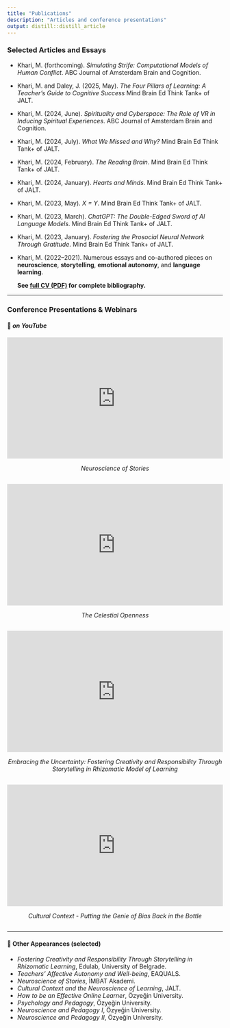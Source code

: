 ```yaml
---
title: "Publications"
description: "Articles and conference presentations"
output: distill::distill_article
---
```


### Selected Articles and Essays


- Khari, M. (forthcoming). *Simulating Strife: Computational Models of Human Conflict*. ABC Journal of Amsterdam Brain and Cognition.
- Khari, M. and Daley, J. (2025, May). *The Four Pillars of Learning: A Teacher’s Guide to Cognitive Success* Mind Brain Ed Think Tank+ of JALT.
- Khari, M. (2024, June). *Spirituality and Cyberspace: The Role of VR in Inducing Spiritual Experiences*. ABC Journal of Amsterdam Brain and Cognition.
- Khari, M. (2024, July). *What We Missed and Why?* Mind Brain Ed Think Tank+ of JALT.
- Khari, M. (2024, February). *The Reading Brain*. Mind Brain Ed Think Tank+ of JALT.
- Khari, M. (2024, January). *Hearts and Minds*. Mind Brain Ed Think Tank+ of JALT.
- Khari, M. (2023, May). *X = Y*. Mind Brain Ed Think Tank+ of JALT.
- Khari, M. (2023, March). *ChatGPT: The Double-Edged Sword of AI Language Models*. Mind Brain Ed Think Tank+ of JALT.
- Khari, M. (2023, January). *Fostering the Prosocial Neural Network Through Gratitude*. Mind Brain Ed Think Tank+ of JALT.
- Khari, M. (2022–2021). Numerous essays and co-authored pieces on **neuroscience**, **storytelling**, **emotional autonomy**, and **language learning**.  


  **See <a href="static/cv.pdf" target="_blank">full CV (PDF)</a> for complete bibliography.**

---

### Conference Presentations & Webinars

#### 🎥 *on YouTube*

<div style="position:relative; padding-bottom:56.25%; height:0; overflow:hidden; margin-bottom:0.5em;">
  <iframe src="https://www.youtube.com/embed/78VlsATYm-0"
          style="position:absolute; top:0; left:0; width:100%; height:100%;"
          frameborder="0" allowfullscreen>
  </iframe>
</div>
<p style="text-align:center; margin-bottom:2em;"><em>Neuroscience of Stories</em></p>

<div style="position:relative; padding-bottom:56.25%; height:0; overflow:hidden; margin-bottom:0.5em;">
  <iframe src="https://www.youtube.com/embed/_FT-gagz_y4"
          style="position:absolute; top:0; left:0; width:100%; height:100%;"
          frameborder="0" allowfullscreen>
  </iframe>
</div>
<p style="text-align:center; margin-bottom:2em;"><em>The Celestial Openness</em></p>

<div style="position:relative; padding-bottom:56.25%; height:0; overflow:hidden; margin-bottom:0.5em;">
  <iframe src="https://www.youtube.com/embed/fJL85tWtlRs?start=1448"
          style="position:absolute; top:0; left:0; width:100%; height:100%;"
          frameborder="0" allowfullscreen>
  </iframe>
</div>
<p style="text-align:center; margin-bottom:2em;"><em>Embracing the Uncertainty: Fostering Creativity and Responsibility Through Storytelling in Rhizomatic Model of Learning</em></p>

<div style="position:relative; padding-bottom:56.25%; height:0; overflow:hidden; margin-bottom:0.5em;">
  <iframe src="https://www.youtube.com/embed/9wiU38c6wYE?start=3"
          style="position:absolute; top:0; left:0; width:100%; height:100%;"
          frameborder="0"
          allow="accelerometer; autoplay; clipboard-write; encrypted-media; gyroscope; picture-in-picture"
          allowfullscreen>
  </iframe>
</div>
<p style="text-align:center; margin-bottom:2em;"><em>Cultural Context - Putting the Genie of Bias Back in the Bottle</em></p>




---

#### 📣 Other Appearances (selected)

- *Fostering Creativity and Responsibility Through Storytelling in Rhizomatic Learning*, Edulab, University of Belgrade.
- *Teachers’ Affective Autonomy and Well-being*, EAQUALS.
- *Neuroscience of Stories*, İMBAT Akademi.
- *Cultural Context and the Neuroscience of Learning*, JALT.
- *How to be an Effective Online Learner*,  Özyeğin University.
- *Psychology and Pedagogy*, Özyeğin University.
- *Neuroscience and Pedagogy I*, Özyeğin University.
- *Neuroscience and Pedagogy II*, Özyeğin University.

